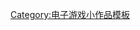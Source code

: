 {{asbox
| image     = rpg_video_game.svg
| pix       = 32
| subject   = [[大型多人在线角色扮演游戏]]
| qualifier = 
| category  = 大型多人在线角色扮演游戏小作品
| name      = Template:mmorpg-videogame-stub
}}<noinclude>
[[Category:电子游戏小作品模板]]
</noinclude>